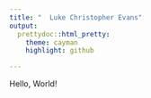 ```yaml
---
title: "  Luke Christopher Evans"
output:
  prettydoc::html_pretty:
    theme: cayman
    highlight: github

---
```


Hello, World!